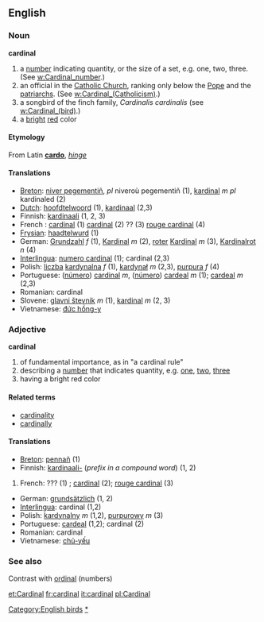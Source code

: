 ==English==
===Noun===
'''cardinal'''

#a [[number]] indicating quantity, or the size of a set, e.g. one, two, three. (See [[w:Cardinal_number]].)
#an official in the [[w:Catholicism|Catholic Church]], ranking only below the [[w:Pope|Pope]] and the [[patriarch]]s.  (See [[w:Cardinal_(Catholicism)]].)
# a songbird of the finch family, ''Cardinalis cardinalis'' (see [[w:Cardinal_(bird)]].)
# a [[bright]] [[red]] color

====Etymology====
From Latin '''[[cardo]]''', ''[[hinge]]''

====Translations====
*[[Breton]]: [[niver pegementiñ]], ''pl'' niveroù pegementiñ (1), [[kardinal]] ''m pl'' kardinaled (2)
*[[Dutch]]: [[hoofdtelwoord]] (1), [[kardinaal]] (2,3)
*Finnish: [[kardinaali]] (1, 2, 3)
*French : [[cardinal]] (1) [[cardinal]] (2) ?? (3) [[rouge cardinal]] (4)
*[[Frysian]]: [[haadtelwurd]] (1)
*German: [[Grundzahl]] ''f'' (1), [[Kardinal]] ''m'' (2), [[roter]] [[Kardinal]] ''m'' (3), [[Kardinalrot]] ''n'' (4)
*[[Interlingua]]: [[numero cardinal]] (1); cardinal (2,3)
*Polish: [[liczba]] [[kardynalna]] ''f'' (1), [[kardynał]] ''m'' (2,3), [[purpura]] ''f'' (4)
*Portuguese: ([[número]]) [[cardinal]] ''m'', ([[número]]) [[cardeal]] ''m'' (1); [[cardeal]] ''m'' (2,3)
*Romanian: cardinal
*Slovene: [[glavni števnik]] ''m'' (1), [[kardinal]] ''m'' (2, 3)
*Vietnamese: [[đức hồng-y]]

===Adjective===
'''cardinal'''

#of fundamental importance, as in "a cardinal rule"
#describing a [[number]] that indicates quantity, e.g. [[one]], [[two]], [[three]] 
#having a bright red color

====Related terms====
*[[cardinality]]
*[[cardinally]]

====Translations====
*[[Breton]]: [[pennañ]] (1)
*Finnish: [[kardinaali-]] (''prefix in a compound word'') (1, 2)
#French: ??? (1) ; [[cardinal]] (2); [[rouge cardinal]] (3)
*German: [[grundsätzlich]] (1, 2)
*[[Interlingua]]: cardinal (1,2)
*Polish: [[kardynalny]] ''m'' (1,2),  [[purpurowy]] ''m'' (3)
*Portuguese: [[cardeal]] (1,2); cardinal (2)
*Romanian: cardinal
*Vietnamese: [[chủ-yếu]]

===See also===
Contrast with [[ordinal]] (numbers)

[[Category:English birds]]
[[Category:English cardinal numbers|*]]

[[et:Cardinal]]
[[fr:cardinal]]
[[it:cardinal]]
[[pl:Cardinal]]